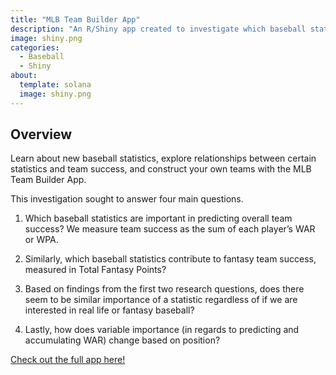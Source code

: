 ```yaml
---
title: "MLB Team Builder App"
description: "An R/Shiny app created to investigate which baseball statistics are predictive of team success and how the importance of certain statistics change based on position."
image: shiny.png
categories:
  - Baseball
  - Shiny
about:
  template: solana
  image: shiny.png
---
```


## Overview

Learn about new baseball statistics, explore relationships between certain statistics and team success, and construct your own teams with the MLB Team Builder App.

This investigation sought to answer four main questions.

1. Which baseball statistics are important in predicting overall team success? We measure team success as the sum of each player's WAR or WPA.

2. Similarly, which baseball statistics contribute to fantasy team success, measured in Total Fantasy Points?

3. Based on findings from the first two research questions, does there seem to be similar importance of a statistic regardless of if we are interested in real life or fantasy baseball?

4. Lastly, how does variable importance (in regards to predicting and accumulating WAR) change based on position?

[Check out the full app here!](https://wbrazgel.shinyapps.io/MLBTeamBuilderApp/)

